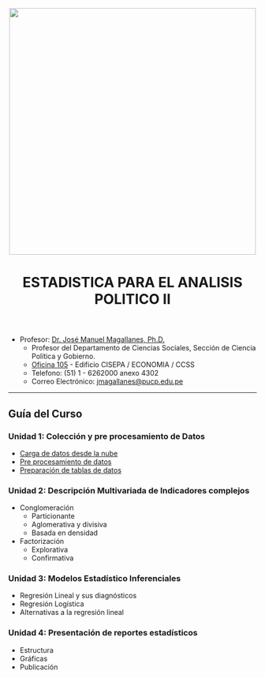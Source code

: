 <center><img src="https://github.com/PoliticayGobiernoPUCP/estadistica_anapol2/raw/master/PICS/LOGO_PUCP.png" width="500"></center>

<center> <header><h1>ESTADISTICA PARA EL ANALISIS POLITICO II</h1>  </header></center>

* Profesor:  <a href="http://www.pucp.edu.pe/profesor/jose-manuel-magallanes/" target="_blank">Dr. José Manuel Magallanes, Ph.D.</a> <br>
    - Profesor del Departamento de Ciencias Sociales, Sección de Ciencia Política y Gobierno.
    - [Oficina 105](https://goo.gl/maps/xuGeG6o9di1i1y5m6) - Edificio CISEPA / ECONOMIA / CCSS
    - Telefono: (51) 1 - 6262000 anexo 4302
    - Correo Electrónico: [jmagallanes@pucp.edu.pe](mailto:jmagallanes@pucp.edu.pe)
    

-------


## Guía del Curso


### Unidad 1: Colección y pre procesamiento de Datos
* [Carga de datos desde la nube](https://htmlpreview.github.io/?https://github.com/PoliticayGobiernoPUCP/estadistica_anapol2/blob/master/ColeccionDeData.html)
* [Pre procesamiento de datos](https://htmlpreview.github.io/?https://github.com/PoliticayGobiernoPUCP/estadistica_anapol2/blob/master/LimpiezaDeData.html)
* [Preparación de tablas de datos](https://htmlpreview.github.io/?https://github.com/PoliticayGobiernoPUCP/estadistica_anapol2/blob/master/FormateoTabla.html)

### Unidad 2: Descripción Multivariada de Indicadores complejos
* Conglomeración
    - Particionante
    - Aglomerativa y divisiva
    - Basada en densidad

* Factorización
    - Explorativa
    - Confirmativa

### Unidad 3: Modelos Estadístico Inferenciales
* Regresión Lineal y sus diagnósticos
* Regresión Logística
* Alternativas a la regresión lineal 

### Unidad 4: Presentación de reportes estadísticos
* Estructura
* Gráficas
* Publicación
